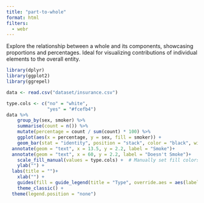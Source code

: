```yaml
---
title: "part-to-whole"
format: html
filters:
  - webr
---
```


Explore the relationship between a whole and its components, showcasing proportions and percentages. Ideal for visualizing contributions of individual elements to the overall entity.

```r
library(dplyr)
library(ggplot2)
library(ggrepel)
```

```r
data <- read.csv("dataset/insurance.csv")
```


```r
type.cols <- c("no" = "white",
               "yes" = "#fcefb4")
data %>%
    group_by(sex, smoker) %>%
    summarise(count = n()) %>%
    mutate(percentage = count / sum(count) * 100) %>%
    ggplot(aes(x = percentage, y = sex, fill = smoker)) +
    geom_bar(stat = "identity", position = "stack", color = "black", width=0.2) +
  annotate(geom = "text", x = 13.5, y = 2.2, label = "Smoke")+
  annotate(geom = "text", x = 60, y = 2.2, label = "Doesn't Smoke")+
    scale_fill_manual(values = type.cols) +  # Manually set fill colors
    ylab("") +
  labs(title = "")+
    xlab("") +
    guides(fill = guide_legend(title = "Type", override.aes = aes(label = ""))) +
    theme_classic() +
  theme(legend.position = "none")



```
 
 
